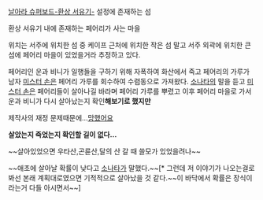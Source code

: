 [[날아라 슈퍼보드-환상 서유기-]] 설정에 존재하는 섬


환상 서유기 내에 존재하는 페어리가 사는 마을

위치는 서주에 위치한 섬 중 케이프 근처에 위치한 작은 섬 말고 서주 외곽에 위치한 큰 섬에 페어리 마을이 있었을거라 추정하고 있다.

페어리인 운과 비니가 일행들을 구하기 위해 자폭하여 화산에서 죽고 페어리의 가루가 남자 [[미스터 손]]은 페어리 가루를 회수하여 수렴동으로 가져왔다. 
[[소나타]]의 말을 듣고 [[미스터 손]]은 페어리들이 살아나길 바라며 페어리 가루를 뿌렸고 이후 페어리 마을로 가서 운과 비니가 다시 살아났는지 확인'''해보기로 했지만'''

제작사의 재정 문제때문에…[[망했어요]]

'''살았는지 죽었는지 확인할 길이 없다…'''

~~살아있었으면 우타산,곤륜산,달의 산 갈 때 쓸모가 있었을려나~~

~~애초에 살아날 확률이 낮다고 [[소나타]]가 말했다.~~[* 그런데 저 이야기가 나오는걸로 봐선 본래 계획대로였으면 기적적으로 살아났을 것 같다.~~이 바닥에서 확률은 장식이라는거 다들 아시면서~~]

